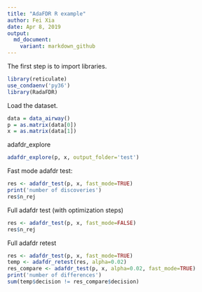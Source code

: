 ```yaml
---
title: "AdaFDR R example"
author: Fei Xia
date: Apr 8, 2019
output:
  md_document:
    variant: markdown_github
---
```


The first step is to import libraries.

```R
library(reticulate)
use_condaenv('py36')
library(RadaFDR)
```

Load the dataset.

```R
data = data_airway()
p = as.matrix(data[0])
x = as.matrix(data[1])
```

adafdr_explore
```R
adafdr_explore(p, x, output_folder='test')
```


Fast mode adafdr test:
```R
res <- adafdr_test(p, x, fast_mode=TRUE)
print('number of discoveries')
res$n_rej
```

Full adafdr test (with optimization steps)
```R
res <- adafdr_test(p, x, fast_mode=FALSE)
res$n_rej
```

Full adafdr retest
```R
res <- adafdr_test(p, x, fast_mode=TRUE)
temp <- adafdr_retest(res, alpha=0.02)
res_compare <- adafdr_test(p, x, alpha=0.02, fast_mode=TRUE)
print('number of differences')
sum(temp$decision != res_compare$decision)
```
